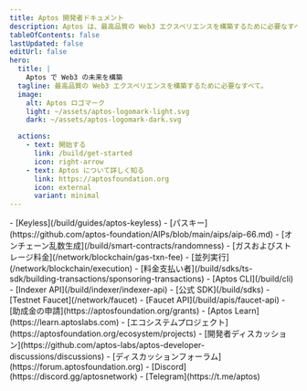 ```yaml
---
title: Aptos 開発者ドキュメント
description: Aptos は、最高品質の Web3 エクスペリエンスを構築するために必要なすべてを提供します。
tableOfContents: false
lastUpdated: false
editUrl: false
hero:
  title: |
    Aptos で Web3 の未来を構築
  tagline: 最高品質の Web3 エクスペリエンスを構築するために必要なすべて。
  image:
    alt: Aptos ロゴマーク
    light: ~/assets/aptos-logomark-light.svg
    dark: ~/assets/aptos-logomark-dark.svg

  actions:
    - text: 開始する
      link: /build/get-started
      icon: right-arrow
    - text: Aptos について詳しく知る
      link: https://aptosfoundation.org
      icon: external
      variant: minimal
---
```



<CardGrid>
  <ListCard title="機能" iconName="lightning">
    - [Keyless](/build/guides/aptos-keyless)
    - [パスキー](https://github.com/aptos-foundation/AIPs/blob/main/aips/aip-66.md)
    - [オンチェーン乱数生成](/build/smart-contracts/randomness)
    - [ガスおよびストレージ料金](/network/blockchain/gas-txn-fee)
    - [並列実行](/network/blockchain/execution)
    - [料金支払い者](/build/sdks/ts-sdk/building-transactions/sponsoring-transactions)
  </ListCard>

  <ListCard title="ツール" iconName="terminal">
    - [Aptos CLI](/build/cli)
    - [Indexer API](/build/indexer/indexer-api)
    - [公式 SDK](/build/sdks)
    - [Testnet Faucet](/network/faucet)
    - [Faucet API](/build/apis/faucet-api)
  </ListCard>

  <ListCard title="リソース" iconName="file-text">
    - [助成金の申請](https://aptosfoundation.org/grants)
    - [Aptos Learn](https://learn.aptoslabs.com)
    - [エコシステムプロジェクト](https://aptosfoundation.org/ecosystem/projects)
  </ListCard>

  <ListCard title="接続" iconName="globe-simple">
    - [開発者ディスカッション](https://github.com/aptos-labs/aptos-developer-discussions/discussions)
    - [ディスカッションフォーラム](https://forum.aptosfoundation.org)
    - [Discord](https://discord.gg/aptosnetwork)
    - [Telegram](https://t.me/aptos)
  </ListCard>
</CardGrid>
